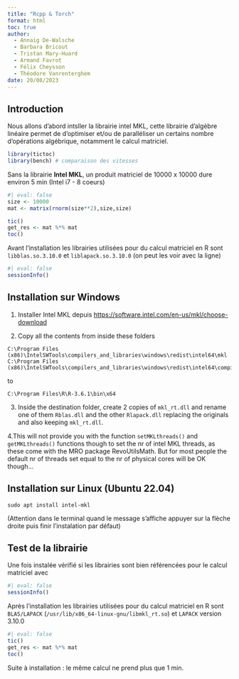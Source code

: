 ```yaml
---
title: "Rcpp & Torch"
format: html
toc: true
author: 
  - Annaig De-Walsche
  - Barbara Bricout
  - Tristan Mary-Huard
  - Armand Favrot
  - Félix Cheysson
  - Théodore Vanrenterghem
date: 20/08/2023
---
```


## Introduction

Nous allons d'abord intsller la librairie intel MKL, cette librairie d'algèbre linéaire permet de d'optimiser et/ou de paralléliser un certains nombre d'opérations algébrique, notamment le calcul matriciel.

```r
library(tictoc)
library(bench) # comparaison des vitesses 
```

Sans la librairie **Intel MKL**, un produit matriciel de 10000 x 10000 dure environ 5 min (Intel i7 - 8 coeurs)

```r
#| eval: false
size <- 10000
mat <- matrix(rnorm(size**2),size,size)

tic()
get_res <- mat %*% mat
toc()
```

Avant l'installation les librairies utilisées pour du calcul matriciel en R sont  `libblas.so.3.10.0` et `liblapack.so.3.10.0` (on peut les voir avec la ligne)

```r
#| eval: false
sessionInfo()
```



## Installation sur Windows

1. Installer Intel MKL depuis <https://software.intel.com/en-us/mkl/choose-download>

2. Copy all the contents from inside these folders
```
C:\Program Files (x86)\IntelSWTools\compilers_and_libraries\windows\redist\intel64\mkl
C:\Program Files (x86)\IntelSWTools\compilers_and_libraries\windows\redist\intel64\compiler
```
to 

```
C:\Program Files\R\R-3.6.1\bin\x64
```

3. Inside the destination folder, create 2 copies of `mkl_rt.dll` and rename one of them `Rblas.dll` and the other `Rlapack.dll` replacing the originals and also keeping `mkl_rt.dll`.

4.This will not provide you with the function `setMKLthreads()` and `getMKLthreads()` functions though to set the nr of intel MKL threads, as these come with the MRO package RevoUtilsMath. But for most people the default nr of threads set equal to the nr of physical cores will be OK though...

## Installation sur Linux (Ubuntu 22.04)

```
sudo apt install intel-mkl
```
(Attention dans le terminal quand le message s'affiche appuyer sur la flèche droite puis finir l'instalation par défaut)

## Test de la librairie

Une fois instalée vérifié si les librairies sont bien référencées pour le calcul matriciel avec 

```r
#| eval: false
sessionInfo()
```


Après l'installation les librairies utilisées pour du calcul matriciel en R sont  `BLAS/LAPACK` (`/usr/lib/x86_64-linux-gnu/libmkl_rt.so`) et `LAPACK` version 3.10.0

```r
#| eval: false
tic()
get_res <- mat %*% mat
toc()
```

Suite à installation : le même calcul ne prend plus que 1 min. 
